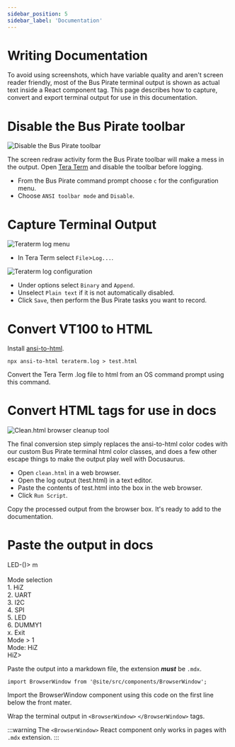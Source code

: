 ```yaml
---
sidebar_position: 5
sidebar_label: 'Documentation'
---
```


# Writing Documentation

To avoid using screenshots, which have variable quality and aren't screen reader friendly, most of the Bus Pirate terminal output is shown as actual text inside a React component tag. This page describes how to capture, convert and export terminal output for use in this documentation.

# Disable the Bus Pirate toolbar

![Disable the Bus Pirate toolbar](./img/docs-disabletoolbar.png)

The screen redraw activity form the Bus Pirate toolbar will make a mess in the output. Open [Tera Term](https://ttssh2.osdn.jp/index.html.en) and disable the toolbar before logging.

* From the Bus Pirate command prompt choose ```c``` for the configuration menu. 
* Choose ```ANSI toolbar mode``` and ```Disable```.

# Capture Terminal Output
![Teraterm log menu](./img/teraterm-log.png)

* In Tera Term select ```File```>```Log...```.

![Teraterm log configuration](./img/teraterm-logsettings.png)

* Under options select ```Binary``` and ```Append```. 
* Unselect ```Plain text``` if it is not automatically disabled. 
* Click ```Save```, then perform the Bus Pirate tasks you want to record.

# Convert VT100 to HTML

Install [ansi-to-html](https://www.npmjs.com/package/ansi-to-html).

```
npx ansi-to-html teraterm.log > test.html
```

Convert the Tera Term .log file to html from an OS command prompt using this command.

# Convert HTML tags for use in docs
![Clean.html browser cleanup tool](./img/docs-cleanhtml.png)


The final conversion step simply replaces the ansi-to-html color codes with our custom Bus Pirate terminal html color classes, and does a few other escape things to make the output play well with Docusaurus.

* Open ```clean.html``` in a web browser. 
* Open the log output (test.html) in a text editor. 
* Paste the contents of test.html into the box in the web browser.
* Click ```Run Script```.

Copy the processed output from the browser box. It's ready to add to the documentation.

# Paste the output in docs

<BrowserWindow>
<span className="BP_COLOR_PROMPT_TEXT">LED-()></span> m<br/>
<span className="BP_COLOR_INFO_TEXT"><br/>
<span className="BP_COLOR_INFO_TEXT">Mode selection</span></span><br/>
 1. <span className="BP_COLOR_INFO_TEXT">HiZ</span><br/>
 2. <span className="BP_COLOR_INFO_TEXT">UART</span><br/>
 3. <span className="BP_COLOR_INFO_TEXT">I2C</span><br/>
 4. <span className="BP_COLOR_INFO_TEXT">SPI</span><br/>
 5. <span className="BP_COLOR_INFO_TEXT">LED</span><br/>
 6. <span className="BP_COLOR_INFO_TEXT">DUMMY1</span><br/>
 x. <span className="BP_COLOR_INFO_TEXT">Exit</span><br/>
<span className="BP_COLOR_PROMPT_TEXT">Mode ></span> 1<br/>
<span className="BP_COLOR_INFO_TEXT">Mode:</span> HiZ<br/>
<span className="BP_COLOR_PROMPT_TEXT">HiZ></span>
</BrowserWindow>

Paste the output into a markdown file, the extension ***must*** be ```.mdx```. 

```
import BrowserWindow from '@site/src/components/BrowserWindow';
```
Import the BrowserWindow component using this code on the first line below the front mater.

Wrap the terminal output in ```<BrowserWindow>``` ```</BrowserWindow>``` tags.

:::warning
The ```<BrowserWindow>``` React component only works in pages with ```.mdx``` extension.
:::

